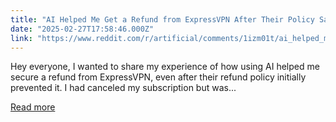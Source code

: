 ```yaml
---
title: "AI Helped Me Get a Refund from ExpressVPN After Their Policy Said No!"
date: "2025-02-27T17:58:46.000Z"
link: "https://www.reddit.com/r/artificial/comments/1izm01t/ai_helped_me_get_a_refund_from_expressvpn_after/"
---
```


Hey everyone,
 I wanted to share my experience of how using AI helped me secure a refund from ExpressVPN, even after their refund policy initially prevented it.
 I had canceled my subscription but was...

[Read more](https://www.reddit.com/r/artificial/comments/1izm01t/ai_helped_me_get_a_refund_from_expressvpn_after/)
